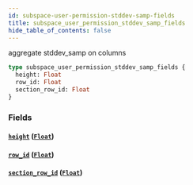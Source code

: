 ```yaml
---
id: subspace-user-permission-stddev-samp-fields
title: subspace_user_permission_stddev_samp_fields
hide_table_of_contents: false
---
```


aggregate stddev_samp on columns

```graphql
type subspace_user_permission_stddev_samp_fields {
  height: Float
  row_id: Float
  section_row_id: Float
}
```

### Fields

#### [`height`](#) ([`Float`](../scalars/float))

#### [`row_id`](#) ([`Float`](../scalars/float))

#### [`section_row_id`](#) ([`Float`](../scalars/float))
